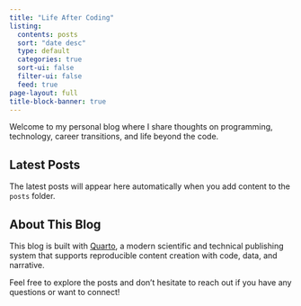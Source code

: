 ```yaml
---
title: "Life After Coding"
listing:
  contents: posts
  sort: "date desc"
  type: default
  categories: true
  sort-ui: false
  filter-ui: false
  feed: true
page-layout: full
title-block-banner: true
---
```


Welcome to my personal blog where I share thoughts on programming, technology, career transitions, and life beyond the code.

## Latest Posts

The latest posts will appear here automatically when you add content to the `posts` folder.

## About This Blog

This blog is built with [Quarto](https://quarto.org), a modern scientific and technical publishing system that supports reproducible content creation with code, data, and narrative.

Feel free to explore the posts and don't hesitate to reach out if you have any questions or want to connect!

